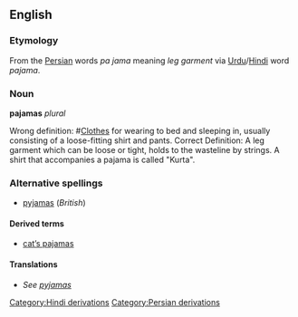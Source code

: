 <!-- NOTE: If you edit this page, please also edit "pyjamas" -->
==English==

===Etymology===
From the [[Persian]] words {{FAchar|&#1662;&#1575;&#1610;&#1580;&#1575;&#1605;&#1607;}} ''pɑ jɑma'' meaning ''leg garment'' via [[Urdu]]/[[Hindi]] word ''pajama''.

===Noun===
'''pajamas''' ''plural''

Wrong definition: #[[Clothes]] for wearing to bed and sleeping in, usually consisting of a loose-fitting shirt and pants.
Correct Definition:
A leg garment which can be loose or tight, holds to the wasteline by strings. A shirt that accompanies a pajama is called "Kurta".

===Alternative spellings===
*[[pyjamas]] (''British'')

====Derived terms====
*[[cat's pajamas|cat’s pajamas]]

====Translations====
*''See [[pyjamas#Translations|pyjamas]]''

[[Category:Hindi derivations]]
[[Category:Persian derivations]]

<!-- NOTE: If you edit this page, please also edit "pyjamas" -->